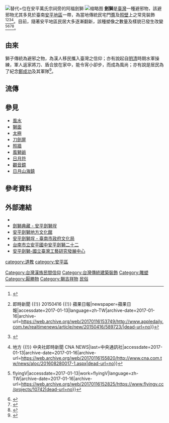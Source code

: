 [[File:阿福劍獅.jpg|替代=位在安平萬氏宗祠旁的阿福劍獅]]
[[File:劍獅_01.jpg|缩略图]]
'''劍獅'''是[[臺灣|臺灣]]一種避邪物，該避邪物尤其多見於臺南[[安平區|安平地區]]一帶，為當地傳統民宅門[[簷|簷]]及[[照壁|照壁]]上之常見裝飾<ref>{{Cite web|url=http://www.dsps.chc.edu.tw/tuling/anc2/0qrg1.htm|title=安平劍獅|accessdate=2017-01-13|work=www.dsps.chc.edu.tw|deadurl=yes|archiveurl=https://web.archive.org/web/20161224162108/http://www.dsps.chc.edu.tw/tuling/anc2/0qrg1.htm|archivedate=2016-12-24}}</ref><ref>{{Cite news|url=http://www.appledaily.com.tw/realtimenews/article/new/20150416/589723/|title=林于昉：安平劍獅神祕力量 {{!}} 即時新聞 {{!}} 20150416 {{!}} 蘋果日報|newspaper=蘋果日報|accessdate=2017-01-13|language=zh-TW|archive-date=2017-01-16|archive-url=https://web.archive.org/web/20170116153749/http://www.appledaily.com.tw/realtimenews/article/new/20150416/589723/|dead-url=no}}</ref><ref>{{Cite news|url=http://www.anpingstay.com/%E5%AE%89%E5%B9%B3%E5%AE%88%E8%AD%B7%E7%A5%9E-%E5%8A%8D%E7%8D%85/|title=安平守護神 劍獅|date=2015-03-27|newspaper=來住安平|accessdate=2017-01-13|language=zh-TW|archive-date=2017-01-18|archive-url=https://web.archive.org/web/20170118081629/http://www.anpingstay.com/%E5%AE%89%E5%B9%B3%E5%AE%88%E8%AD%B7%E7%A5%9E-%E5%8A%8D%E7%8D%85/|dead-url=no}}</ref><ref>{{Cite news|url=http://www.cna.com.tw/news/aloc/201608280017-1.aspx|title=結合在地文化  安平郵局劍獅郵筒夯 {{!}} 地方 {{!}} 中央社即時新聞 CNA NEWS|last=中央通訊社|accessdate=2017-01-13|archive-date=2017-01-16|archive-url=https://web.archive.org/web/20170116155820/http://www.cna.com.tw/news/aloc/201608280017-1.aspx|dead-url=no}}</ref>。目前，隨著安平地區民居大多逐漸翻新，該種塑像之數量及樣貌已發生改變<ref>{{Cite web|url=https://www.flyingv.cc/projects/10742|title=即將消失的文化資產—安平劍獅 {{!}} flyingV|accessdate=2017-01-13|work=flyingV|language=zh-TW|archive-date=2017-01-16|archive-url=https://web.archive.org/web/20170116152825/https://www.flyingv.cc/projects/10742|dead-url=no}}</ref><ref>{{Citation|last=大愛電視 Tzu Chi DaAiVideo|title=【發現】20150905 - 安平曲巷 - 尋劍獅|date=2015-09-05|url=https://www.youtube.com/watch?v=MtG5op1hX7U|accessdate=2017-01-13}}</ref><ref>{{Cite news|url=http://roryjen.pixnet.net/blog/post/27874442-%E5%AE%89%E5%B9%B3%E5%8A%8D%E7%8D%85%E4%B9%8B%E6%97%85%EF%BC%8D%E9%81%8D%E5%B0%8B%E4%B8%8D%E8%91%97%E7%9A%84%E5%8A%8D%E7%8D%85|title=安平劍獅之旅－遍尋不著的劍獅 @ 葛瑞莉莊園 :: 痞客邦 PIXNET ::|last=(roryjen)|first=樂魚麻|newspaper=葛瑞莉莊園|accessdate=2017-01-13|language=zh-TW|deadurl=yes|archiveurl=https://web.archive.org/web/20170216140211/http://roryjen.pixnet.net/blog/post/27874442-%e5%ae%89%e5%b9%b3%e5%8a%8d%e7%8d%85%e4%b9%8b%e6%97%85%ef%bc%8d%e9%81%8d%e5%b0%8b%e4%b8%8d%e8%91%97%e7%9a%84%e5%8a%8d%e7%8d%85|archivedate=2017-02-16}}</ref><ref>{{Cite news|url=http://papilio0204.pixnet.net/blog/post/1465564-%E5%AE%89%E5%B9%B3%E5%B0%8B%E7%8D%85%E8%A8%98%EF%BC%8D%E4%BE%86%E5%88%B0%E5%AE%89%E5%B9%B3%E6%89%BE%E5%8A%8D%E7%8D%85|title=安平尋獅記－來到安平找劍獅 @ 北雁南飛－金門 :: 痞客邦 PIXNET ::|last=(papilio0204)|first=北雁南飛|newspaper=北雁南飛－金門|accessdate=2017-01-13|language=zh-TW|archive-date=2017-01-13|archive-url=https://web.archive.org/web/20170113174023/http://papilio0204.pixnet.net/blog/post/1465564-%E5%AE%89%E5%B9%B3%E5%B0%8B%E7%8D%85%E8%A8%98%EF%BC%8D%E4%BE%86%E5%88%B0%E5%AE%89%E5%B9%B3%E6%89%BE%E5%8A%8D%E7%8D%85|dead-url=no}}</ref>。

==由來==
獅子傳統為避邪之物，為漢人移民攜入臺灣之信仰；亦有說起自[[明朝|明]][[清朝|清]]時期水軍操練，軍人返家將刀、盾合放在家中，能令宵小卻步，而成為風尚；亦有說是居民為了紀念[[鄭成功|鄭成功]]及其軍隊<ref>{{Cite web |url=http://www.dsps.chc.edu.tw/tuling/anc2/0qrg1.htm |title=安平劍獅 |accessdate=2017-01-13 |archive-date=2016-12-24 |archive-url=https://web.archive.org/web/20161224162108/http://www.dsps.chc.edu.tw/tuling/anc2/0qrg1.htm |dead-url=no }}</ref>。

==流傳==

== 參見 ==
* [[風水|風水]]
* [[獅面|獅面]]
* [[太極|太極]]
* [[刀劍屏|刀劍屏]]
* [[照牆|照牆]]
* [[風獅爺|風獅爺]]
* [[日月符|日月符]]
* [[觀音鏡|觀音鏡]]
* [[日月山海鎮|日月山海鎮]]

== 參考資料 ==
{{Reflist|3}}

== 外部連結 ==
{{commonscat|Sword Lions}}
* {{facebook|swordlioninanping/|安平劍獅看過來}}
* [http://www.sword-lion.com.tw/periphery/collection 劍獅典藏 - 安平劍獅埕]{{Wayback|url=http://www.sword-lion.com.tw/periphery/collection |date=20170116163048 }}
*[https://web.archive.org/web/20170116153529/http://archckc.myweb.hinet.net/ 安平劍獅地方文化館]
* [https://web.archive.org/web/20170116152357/http://culture.tainan.gov.tw/historic/gmap/index-1.php?m2=186&id=89 安平劍獅埕 - 臺南市政府文化局]
* [http://acc.apjh.tn.edu.tw/editor_model/u_editor_v1.asp?id={78A6A9C2-CCD4-4CE0-9E18-494E17E6801C} 台南市立安平國中安平劍獅二十二] {{Wayback|url=http://acc.apjh.tn.edu.tw/editor_model/u_editor_v1.asp?id=%7B78A6A9C2-CCD4-4CE0-9E18-494E17E6801C%7D |date=20210508070606 }}
* [http://www.ntcri.gov.tw/dnainfo_196_362.html 安平劍獅-國立臺灣工藝研究發展中心]{{Wayback|url=http://www.ntcri.gov.tw/dnainfo_196_362.html |date=20170116152551 }}

{{DEFAULTSORT:J劍獅}}
[[Category:台灣漢族民間信仰|Category:台灣漢族民間信仰]]
[[category:道教|category:道教]]
[[category:安平區|category:安平區]]
[[Category:台灣傳統建築裝飾|Category:台灣傳統建築裝飾]]
[[Category:雕塑|Category:雕塑]]
[[Category:厭勝物|Category:厭勝物]]
[[Category:獅吉祥物|Category:獅吉祥物]]
[[Category:中華民國無形文化資產|民俗]]